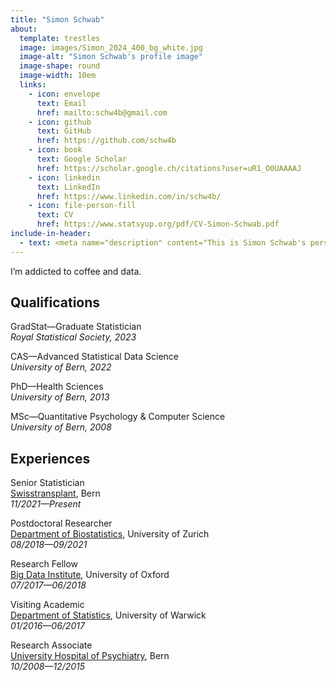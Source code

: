 ```yaml
---
title: "Simon Schwab"
about:
  template: trestles
  image: images/Simon_2024_400_bg_white.jpg
  image-alt: "Simon Schwab's profile image"
  image-shape: round
  image-width: 10em
  links:
    - icon: envelope
      text: Email
      href: mailto:schw4b@gmail.com
    - icon: github
      text: GitHub
      href: https://github.com/schw4b
    - icon: book
      text: Google Scholar
      href: https://scholar.google.ch/citations?user=uR1_O0UAAAAJ
    - icon: linkedin
      text: LinkedIn
      href: https://www.linkedin.com/in/schw4b/
    - icon: file-person-fill
      text: CV
      href: https://www.statsyup.org/pdf/CV-Simon-Schwab.pdf
include-in-header:
  - text: <meta name="description" content="This is Simon Schwab's personal website on statistics and data science.">
---
```


I'm addicted to coffee and data.

## Qualifications

GradStat---Graduate Statistician\
*Royal Statistical Society, 2023*

CAS---Advanced Statistical Data Science\
*University of Bern, 2022*

PhD---Health Sciences\
*University of Bern, 2013*

MSc---Quantitative Psychology & Computer Science\
*University of Bern, 2008*

## Experiences

Senior Statistician\
[Swisstransplant](https://www.swisstransplant.org/), Bern\
*11/2021---Present*

Postdoctoral Researcher\
[Department of Biostatistics](https://www.ebpi.uzh.ch/), University of Zurich\
*08/2018---09/2021*

Research Fellow\
[Big Data Institute](https://www.bdi.ox.ac.uk/), University of Oxford\
*07/2017---06/2018*

Visiting Academic\
[Department of Statistics](https://warwick.ac.uk/fac/sci/statistics/), University of Warwick\
*01/2016---06/2017*

Research Associate\
[University Hospital of Psychiatry](https://www.upd.ch/de/), Bern\
*10/2008---12/2015*
